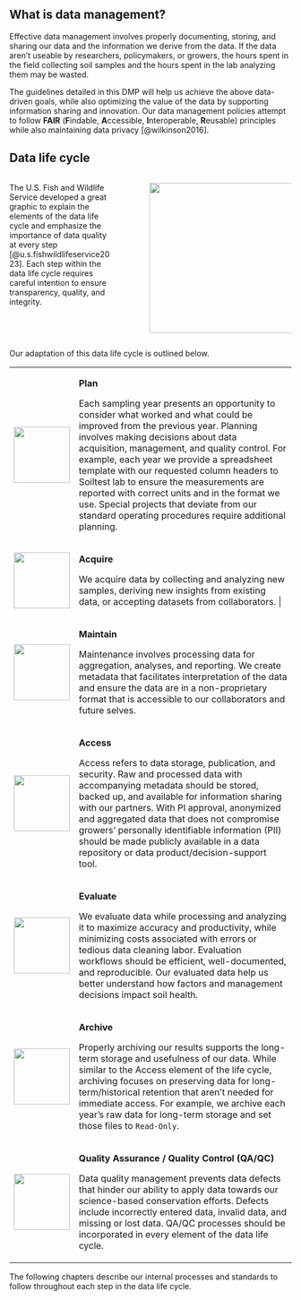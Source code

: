 ## What is data management?

Effective data management involves properly documenting, storing, and sharing our data and the information we derive from the data. If the data aren't useable by researchers, policymakers, or growers, the hours spent in the field collecting soil samples and the hours spent in the lab analyzing them may be wasted.

The guidelines detailed in this DMP will help us achieve the above data-driven goals, while also optimizing the value of the data by supporting information sharing and innovation. Our data management policies attempt to follow **FAIR** (**F**indable, **A**ccessible, **I**nteroperable, **R**eusable) principles while also maintaining data privacy [@wilkinson2016].

## Data life cycle

::: columns
::: {.column style="width: 40%"}
The U.S. Fish and Wildlife Service developed a great graphic to explain the elements of the data life cycle and emphasize the importance of data quality at every step [@u.s.fishwildlifeservice2023]. Each step within the data life cycle requires careful intention to ensure transparency, quality, and integrity.
:::

::: {.column style="width: 5%"}
:::

::: {.column style="width: 55%"}
[![](https://www.fws.gov/data/sites/default/files/styles/width_825/public/2019-09/data-lifecycle-graphic_2.png?itok=PHzTuZu3){fig-align="left" width="268"}](https://www.fws.gov/data/life-cycle)
:::
:::

Our adaptation of this data life cycle is outlined below.

+--------------------------------------------------------------------------------------------------------------------------------------------+---------------------------------------------------------------------------------------------------------------------------------------------------------------------------------------------------------------------------------------------------------------------------------------------------------------------------------------------------------------------------------------------------------------------------------------------------------------------------------------------------------------------+
| ![](https://www.fws.gov/data/sites/default/files/styles/width_825/public/2019-09/data_lifecycle_plan_3.png?itok=qfLmDr2I){width="100"}     | **Plan**                                                                                                                                                                                                                                                                                                                                                                                                                                                                                                            |
|                                                                                                                                            |                                                                                                                                                                                                                                                                                                                                                                                                                                                                                                                     |
|                                                                                                                                            | Each sampling year presents an opportunity to consider what worked and what could be improved from the previous year. Planning involves making decisions about data acquisition, management, and quality control. For example, each year we provide a spreadsheet template with our requested column headers to Soiltest lab to ensure the measurements are reported with correct units and in the format we use. Special projects that deviate from our standard operating procedures require additional planning. |
+--------------------------------------------------------------------------------------------------------------------------------------------+---------------------------------------------------------------------------------------------------------------------------------------------------------------------------------------------------------------------------------------------------------------------------------------------------------------------------------------------------------------------------------------------------------------------------------------------------------------------------------------------------------------------+
| ![](https://www.fws.gov/data/sites/default/files/styles/width_825/public/2019-09/data_lifecycle_acquire_3.png?itok=oyw5uIlY){width="100"}  | **Acquire**                                                                                                                                                                                                                                                                                                                                                                                                                                                                                                         |
|                                                                                                                                            |                                                                                                                                                                                                                                                                                                                                                                                                                                                                                                                     |
|                                                                                                                                            | We acquire data by collecting and analyzing new samples, deriving new insights from existing data, or accepting datasets from collaborators.                                                                                                                                                                                                                                                                                                                                                                       |
+--------------------------------------------------------------------------------------------------------------------------------------------+---------------------------------------------------------------------------------------------------------------------------------------------------------------------------------------------------------------------------------------------------------------------------------------------------------------------------------------------------------------------------------------------------------------------------------------------------------------------------------------------------------------------+
| ![](https://www.fws.gov/data/sites/default/files/styles/width_825/public/2019-09/data_lifecycle_maintain_3.png?itok=OHGYA3sl){width="100"} | **Maintain**                                                                                                                                                                                                                                                                                                                                                                                                                                                                                                        |
|                                                                                                                                            |                                                                                                                                                                                                                                                                                                                                                                                                                                                                                                                     |
|                                                                                                                                            | Maintenance involves processing data for aggregation, analyses, and reporting. We create metadata that facilitates interpretation of the data and ensure the data are in a non-proprietary format that is accessible to our collaborators and future selves.                                                                                                                                                                                                                                                        |
+--------------------------------------------------------------------------------------------------------------------------------------------+---------------------------------------------------------------------------------------------------------------------------------------------------------------------------------------------------------------------------------------------------------------------------------------------------------------------------------------------------------------------------------------------------------------------------------------------------------------------------------------------------------------------+
| ![](https://www.fws.gov/data/sites/default/files/styles/width_825/public/2019-09/data_lifecycle_access_3.png?itok=v7cjtSOH){width="100"}   | **Access**                                                                                                                                                                                                                                                                                                                                                                                                                                                                                                          |
|                                                                                                                                            |                                                                                                                                                                                                                                                                                                                                                                                                                                                                                                                     |
|                                                                                                                                            | Access refers to data storage, publication, and security. Raw and processed data with accompanying metadata should be stored, backed up, and available for information sharing with our partners. With PI approval, anonymized and aggregated data that does not compromise growers' personally identifiable information (PII) should be made publicly available in a data repository or data product/decision-support tool.                                                                                        |
+--------------------------------------------------------------------------------------------------------------------------------------------+---------------------------------------------------------------------------------------------------------------------------------------------------------------------------------------------------------------------------------------------------------------------------------------------------------------------------------------------------------------------------------------------------------------------------------------------------------------------------------------------------------------------+
| ![](https://www.fws.gov/data/sites/default/files/styles/width_825/public/2019-09/data_lifecycle_evaluate_3.png?itok=epsQPcX1){width="100"} | **Evaluate**                                                                                                                                                                                                                                                                                                                                                                                                                                                                                                        |
|                                                                                                                                            |                                                                                                                                                                                                                                                                                                                                                                                                                                                                                                                     |
|                                                                                                                                            | We evaluate data while processing and analyzing it to maximize accuracy and productivity, while minimizing costs associated with errors or tedious data cleaning labor. Evaluation workflows should be efficient, well-documented, and reproducible. Our evaluated data help us better understand how factors and management decisions impact soil health.                                                                                                                                                          |
+--------------------------------------------------------------------------------------------------------------------------------------------+---------------------------------------------------------------------------------------------------------------------------------------------------------------------------------------------------------------------------------------------------------------------------------------------------------------------------------------------------------------------------------------------------------------------------------------------------------------------------------------------------------------------+
| ![](https://www.fws.gov/data/sites/default/files/styles/width_825/public/2019-09/data_lifecycle_archive_3.png?itok=8chNBA3G){width="100"}  | **Archive**                                                                                                                                                                                                                                                                                                                                                                                                                                                                                                         |
|                                                                                                                                            |                                                                                                                                                                                                                                                                                                                                                                                                                                                                                                                     |
|                                                                                                                                            | Properly archiving our results supports the long-term storage and usefulness of our data. While similar to the Access element of the life cycle, archiving focuses on preserving data for long-term/historical retention that aren't needed for immediate access. For example, we archive each year's raw data for long-term storage and set those files to `Read-Only`.                                                                                                                                            |
+--------------------------------------------------------------------------------------------------------------------------------------------+---------------------------------------------------------------------------------------------------------------------------------------------------------------------------------------------------------------------------------------------------------------------------------------------------------------------------------------------------------------------------------------------------------------------------------------------------------------------------------------------------------------------+
| ![](https://www.fws.gov/data/sites/default/files/styles/width_825/public/2019-09/qa-qc_icon_3.png?itok=17L7s1tE){width="100"}              | **Quality Assurance / Quality Control (QA/QC)**                                                                                                                                                                                                                                                                                                                                                                                                                                                                     |
|                                                                                                                                            |                                                                                                                                                                                                                                                                                                                                                                                                                                                                                                                     |
|                                                                                                                                            | Data quality management prevents data defects that hinder our ability to apply data towards our science-based conservation efforts. Defects include incorrectly entered data, invalid data, and missing or lost data. QA/QC processes should be incorporated in every element of the data life cycle.                                                                                                                                                                                                               |
+--------------------------------------------------------------------------------------------------------------------------------------------+---------------------------------------------------------------------------------------------------------------------------------------------------------------------------------------------------------------------------------------------------------------------------------------------------------------------------------------------------------------------------------------------------------------------------------------------------------------------------------------------------------------------+

The following chapters describe our internal processes and standards to follow throughout each step in the data life cycle.